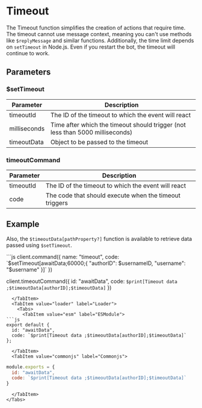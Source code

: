 # Timeout
The Timeout function simplifies the creation of actions that require time. The timeout cannot use message context, meaning you can't use methods like `$replyMessage` and similar functions. Additionally, the time limit depends on `setTimeout` in Node.js. Even if you restart the bot, the timeout will continue to work.

## Parameters
### $setTimeout
| Parameter  | Description                               |
| -----------| ------------------------------------------|
| timeoutId  | The ID of the timeout to which the event will react |
| milliseconds | Time after which the timeout should trigger (not less than 5000 milliseconds) |
| timeoutData | Object to be passed to the timeout |

### timeoutCommand
| Parameter  | Description                               |
| -----------| ------------------------------------------|
| timeoutId  | The ID of the timeout to which the event will react |
| code        | The code that should execute when the timeout triggers |

## Example

Also, the `$timeoutData[pathProperty?]` function is available to retrieve data passed using `$setTimeout`.


<Tabs>
  <TabItem value="javascript" label="JavaScript">
```js
client.command({
  name: "timeout",
  code: `$setTimeout[awaitData;60000;{ "authorID": $usernameID, "username": "$username" }]`
})

client.timeoutCommand({
  id: "awaitData",
  code: `$print[Timeout data ;$timeoutData[authorID];$timeoutData]`
})
```
  </TabItem>
  <TabItem value="loader" label="Loader">
    <Tabs>
      <TabItem value="esm" label="ESModule">
```js
export default {
  id: "awaitData",
  code: `$print[Timeout data ;$timeoutData[authorID];$timeoutData]`
};
```
      </TabItem>
      <TabItem value="commonjs" label="Commonjs">
```js
module.exports = {
  id: "awaitData",
  code: `$print[Timeout data ;$timeoutData[authorID];$timeoutData]`
}
```
      </TabItem>
    </Tabs>
  </TabItem>
</Tabs>
